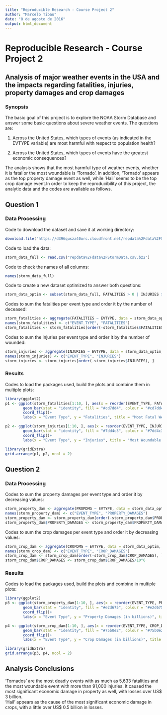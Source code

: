 ---
title: "Reproducible Research - Course Project 2"
author: "Marcelo Tibau"
date: "8 de agosto de 2016"
output: html_document
---

# Reproducible Research - Course Project 2

## Analysis of major weather events in the USA and the impacts regarding fatalities, injuries, property damages and crop damages

### Synopsis
The basic goal of this project is to explore the NOAA Storm Database and answer some basic questions about severe weather events. The questions are:

1) Across the United States, which types of events (as indicated in the EVTYPE variable) are most harmful with respect to population health?

2) Across the United States, which types of events have the greatest economic consequences?

The analysis shows that the most harmful type of weather events, whether it is fatal or the most woundable is 'Tornado'. In addition, 'Tornado' appears as the top property damage event as well, while 'Hail' seems to be the top crop damage event.In order to keep the reproducibility of this project, the analytic data and the codes are available as follows.

## Question 1

### Data Processing

Code to download the dataset and save it at working directory:

```{R}
download.file("https://d396qusza40orc.cloudfront.net/repdata%2Fdata%2FStormData.csv.bz2", "./repdata%2Fdata%2FStormData.csv.bz2")
```

Code to load the data:

```{R}
storm_data_full <- read.csv("repdata%2Fdata%2FStormData.csv.bz2")
```

Code to check the names of all columns:

```{R}
names(storm_data_full)
```

Code to create a new dataset optimized to answer both questions:

```{R}
storm_data_optim <- subset(storm_data_full, FATALITIES > 0 | INJURIES > 0 | PROPDMG > 0 | CROPDMG > 0, select = c(8, 23:28))
```

Codes to sum the fatalities per event type and order it by the number of deceased:

```{R}
storm_fatalities <- aggregate(FATALITIES ~ EVTYPE, data = storm_data_optim, sum, na.rm = TRUE)
names(storm_fatalities) <- c("EVENT_TYPE", "FATALITIES")
storm_fatalities <- storm_fatalities[order(-storm_fatalities$FATALITIES), ]
```

Codes to sum the injuries per event type and order it by the number of wounded:

```{R}
storm_injuries <- aggregate(INJURIES ~ EVTYPE, data = storm_data_optim, sum, na.rm = TRUE)
names(storm_injuries) <- c("EVENT_TYPE", "INJURIES")
storm_injuries <- storm_injuries[order(-storm_injuries$INJURIES), ]
```

### Results

Codes to load the packages used, build the plots and combine them in multiple plots:

```{R}
library(ggplot2)
p1 <- ggplot(storm_fatalities[1:10, ], aes(x = reorder(EVENT_TYPE, FATALITIES), y = FATALITIES))+
        geom_bar(stat = "identity", fill = "#cd7dd4", colour = "#cd7dd4")+
        coord_flip()+
        labs(x = "Event Type", y = "Fatalities", title = "Most Fatal Weather Events")

p2 <- ggplot(storm_injuries[1:10, ], aes(x = reorder(EVENT_TYPE, INJURIES), y = INJURIES))+
        geom_bar(stat = "identity", fill = "#7dd4c3", colour = "#7dd4c3")+
        coord_flip()+
        labs(x = "Event Type", y = "Injuries", title = "Most Woundable Weather Events")

library(gridExtra)
grid.arrange(p1, p2, ncol = 2)
```

## Question 2

### Data Processing

Codes to sum the property damages per event type and order it by decreasing values:

```{R}
storm_property_dam <- aggregate(PROPDMG ~ EVTYPE, data = storm_data_optim, sum, na.rm = TRUE)
names(storm_property_dam) <- c("EVENT_TYPE", "PROPERTY_DAMAGES")
storm_property_dam <- storm_property_dam[order(-storm_property_dam$PROPERTY_DAMAGES), ]
storm_property_dam$PROPERTY_DAMAGES <- storm_property_dam$PROPERTY_DAMAGES/10^6 
```

Codes to sum the crop damages per event type and order it by decreasing values:

```{R}
storm_crop_dam <- aggregate(CROPDMG ~ EVTYPE, data = storm_data_optim, sum, na.rm = TRUE)
names(storm_crop_dam) <- c("EVENT_TYPE", "CROP_DAMAGES")
storm_crop_dam <- storm_crop_dam[order(-storm_crop_dam$CROP_DAMAGES), ]
storm_crop_dam$CROP_DAMAGES <- storm_crop_dam$CROP_DAMAGES/10^6
```

### Results

Codes to load the packages used, build the plots and combine in multiple plots:

```{R}
library(ggplot2)
p3 <- ggplot(storm_property_dam[1:10, ], aes(x = reorder(EVENT_TYPE, PROPERTY_DAMAGES), y = PROPERTY_DAMAGES))+
        geom_bar(stat = "identity", fill = "#e2d675", colour = "#e2d675")+
        coord_flip()+
        labs(x = "Event Type", y = "Property Damages (in billions)", title = "Top Property Damages per Weather Events")

p4 <- ggplot(storm_crop_dam[1:10, ], aes(x = reorder(EVENT_TYPE, CROP_DAMAGES), y = CROP_DAMAGES))+
        geom_bar(stat = "identity", fill = "#75b0e2", colour = "#75b0e2")+
        coord_flip()+
        labs(x = "Event Type", y = "Crop Damages (in billions)", title = "Top Crop Damages per Weather Events")

library(gridExtra)
grid.arrange(p3, p4, ncol = 2)
```

## Analysis Conclusions
'Tornados' are the most deadly events with as much as 5,633 fatalities and the most woundable event with more than 91,000 injuries. It caused the most significant economic damage in property as well, with losses over US$ 3 billion.  
'Hail' appears as the cause of the most significant economic damage in crops, with a little over US$ 0.5 billion in losses. 
